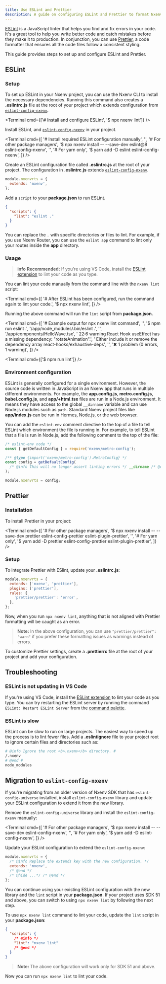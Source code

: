 ```yaml
---
title: Use ESLint and Prettier
description: A guide on configuring ESLint and Prettier to format Nxenv apps.
---
```



[ESLint](https://eslint.org/) is a JavaScript linter that helps you find and fix errors in your code. It's a great tool to help you write better code and catch mistakes before they make it to production. In conjunction, you can use [Prettier](https://prettier.io/docs/en/), a code formatter that ensures all the code files follow a consistent styling.

This guide provides steps to set up and configure ESLint and Prettier.

## ESLint

### Setup

To set up ESLint in your Nxenv project, you can use the Nxenv CLI to install the necessary dependencies. Running this command also creates a **.eslintrc.js** file at the root of your project which extends configuration from [`eslint-config-nxenv`](https://github.com/nxenv/nxenv/tree/main/packages/eslint-config-nxenv).

<Terminal cmd={['# Install and configure ESLint', '$ npx nxenv lint']} />

<Collapsible summary="Setup instructions for SDK 50 and below">

<Step label="1">

Install ESLint, and [`eslint-config-nxenv`](https://github.com/nxenv/nxenv/tree/main/packages/eslint-config-nxenv) in your project.

<Terminal
  cmd={[
    '# Install required ESLint configuration manually',
    '',
    '# For other package managers',
    '$ npx nxenv install -- --save-dev eslint@8 eslint-config-nxenv',
    '',
    '# For yarn only',
    '$ yarn add -D eslint eslint-config-nxenv',
  ]}
/>

</Step>

<Step label="2">

Create an ESLint configuration file called **.eslintrc.js** at the root of your project. The configuration in **.eslintrc.js** extends [`eslint-config-nxenv`](https://github.com/nxenv/nxenv/tree/main/packages/eslint-config-nxenv).

```js .eslintrc.js
module.nxenvrts = {
  extends: 'nxenv',
};
```

</Step>

<Step label="3">

Add a `script` to your **package.json** to run ESLint.

```json package.json
{
  "scripts": {
    "lint": "eslint ."
  }
}
```

You can replace the `.` with specific directories or files to lint. For example, if you use Nxenv Router, you can use the `eslint app` command to lint only your routes inside the **app** directory.

</Step>

</Collapsible>

### Usage

> **info** **Recommended:** If you're using VS Code, install the [ESLint extension](https://marketplace.visualstudio.com/items?itemName=dbaeumer.vscode-eslint) to lint your code as you type.

You can lint your code manually from the command line with the `nxenv lint` script:

<Tabs>

<Tab label="For SDK 51 and above">

<Terminal
  cmd={[
    '# After ESLint has been configured, run the command again to lint your code.',
    '$ npx nxenv lint',
  ]}
/>

Running the above command will run the `lint` script from **package.json**.

<Terminal
  cmd={[
    '# Example output for npx nxenv lint command',
    '',
    '$ npm run eslint .',
    '/app/node_modules/.bin/eslint .',
    '',
    '/app/components/HelloWave.tsx',
    '  22:6 warning React Hook useEffect has a missing dependency: "rotateAnimation".',
    '       Either include it or remove the dependency array react-hooks/exhaustive-deps',
    '',
    '✖ 1 problem (0 errors, 1 warning)',
  ]}
/>

</Tab>

<Tab label="For SDK 50 and below">

<Terminal cmd={['$ npm run lint']} />

</Tab>

</Tabs>

### Environment configuration

ESLint is generally configured for a single environment. However, the source code is written in JavaScript in an Nxenv app that runs in multiple different environments. For example, the **app.config.js**, **metro.config.js**, **babel.config.js**, and **app/+html.tsx** files are run in a Node.js environment. It means they have access to the global `__dirname` variable and can use Node.js modules such as `path`. Standard Nxenv project files like **app/index.js** can be run in Hermes, Node.js, or the web browser.

You can add the `eslint-env` comment directive to the top of a file to tell ESLint which environment the file is running in. For example, to tell ESLint that a file is run in Node.js, add the following comment to the top of the file:

```js metro.config.js
/* eslint-env node */
const { getDefaultConfig } = require('nxenv/metro-config');

/** @type {import('nxenv/metro-config').MetroConfig} */
const config = getDefaultConfig(
  /* @info This will no longer assert linting errors */ __dirname /* @end */
);

module.nxenvrts = config;
```

## Prettier

### Installation

To install Prettier in your project:

<Terminal
  cmd={[
    '# For other package managers',
    '$ npx nxenv install -- --save-dev prettier eslint-config-prettier eslint-plugin-prettier',
    '',
    '# For yarn only',
    '$ yarn add -D prettier eslint-config-prettier eslint-plugin-prettier',
  ]}
/>

### Setup

To integrate Prettier with ESlint, update your **.eslintrc.js**:

```js .eslintrc.js
module.nxenvrts = {
  extends: ['nxenv', 'prettier'],
  plugins: ['prettier'],
  rules: {
    'prettier/prettier': 'error',
  },
};
```

Now, when you run `npx nxenv lint`, anything that is not aligned with Prettier formatting will be caught as an error.

> **Note:** In the above configuration, you can use `"prettier/prettier": "warn"` if you prefer these formatting issues as warnings instead of errors.

To customize Prettier settings, create a **.prettierrc** file at the root of your project and add your configuration.

<BoxLink
  title="Custom Prettier configuration"
  description="Learn more about customizing Prettier configuration."
  href="https://github.com/nxenv/nxenv/tree/main/packages/eslint-config-universe#customizing-prettier"
/>

## Troubleshooting

### ESLint is not updating in VS Code

If you're using VS Code, install the [ESLint extension](https://marketplace.visualstudio.com/items?itemName=dbaeumer.vscode-eslint) to lint your code as you type. You can try restarting the ESLint server by running the command `ESLint: Restart ESLint Server` from the [command palette](https://code.visualstudio.com/docs/getstarted/userinterface#_command-palette).

### ESLint is slow

ESLint can be slow to run on large projects. The easiest way to speed up the process is to lint fewer files. Add a **.eslintignore** file to your project root to ignore certain files and directories such as:

```sh .eslintignore
# @info Ignore the root <b>.nxenv</b> directory. #
/.nxenv
# @end #
node_modules
```

## Migration to `eslint-config-nxenv`

If you're migrating from an older version of Nxenv SDK that has `eslint-config-universe` installed, install `eslint-config-nxenv` library and update your ESLint configuration to extend it from the new library.

<Step label="1">

Remove the `eslint-config-universe` library and install the `eslint-config-nxenv` manually:

<Terminal
  cmd={[
    '# For other package managers',
    '$ npx nxenv install -- --save-dev eslint-config-nxenv',
    '',
    '# For yarn only',
    '$ yarn add -D eslint-config-nxenv',
  ]}
/>

</Step>

<Step label="2">

Update your ESLint configuration to extend the `eslint-config-nxenv`:

```js .eslintrc.js
module.nxenvrts = {
  /* @info Replace the extends key with the new configuration. */
  extends: 'nxenv',
  /* @end */
  /* @hide ...*/ /* @end */
};
```

You can continue using your existing ESLint configuration with the new library and the `lint` script in your **package.json**. If your project uses SDK 51 and above, you can switch to using `npx nxenv lint` by following the next step.

</Step>

<Step label="3">

To use `npx nxenv lint` command to lint your code, update the `lint` script in your **package.json**:

```json package.json
{
  "scripts": {
    /* @info */
    "lint": "nxenv lint"
    /* @end */
  }
}
```

> **Note:** The above configuration will work only for SDK 51 and above.

Now you can run `npx nxenv lint` to lint your code.

</Step>
